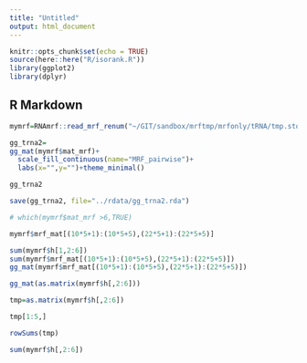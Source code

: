```yaml
---
title: "Untitled"
output: html_document
---
```


```r
knitr::opts_chunk$set(echo = TRUE)
source(here::here("R/isorank.R"))
library(ggplot2)
library(dplyr)
```


## R Markdown

```r
mymrf=RNAmrf::read_mrf_renum("~/GIT/sandbox/mrftmp/mrfonly/tRNA/tmp.sto.afa.mrf")
```

```r
gg_trna2=
gg_mat(mymrf$mat_mrf)+
  scale_fill_continuous(name="MRF_pairwise")+
  labs(x="",y="")+theme_minimal()

gg_trna2
```

```r
save(gg_trna2, file="../rdata/gg_trna2.rda")
```


```r
# which(mymrf$mat_mrf >6,TRUE)

mymrf$mrf_mat[(10*5+1):(10*5+5),(22*5+1):(22*5+5)]

sum(mymrf$h[1,2:6])
sum(mymrf$mrf_mat[(10*5+1):(10*5+5),(22*5+1):(22*5+5)])
gg_mat(mymrf$mrf_mat[(10*5+1):(10*5+5),(22*5+1):(22*5+5)])
```

```r
gg_mat(as.matrix(mymrf$h[,2:6]))
```

```r
tmp=as.matrix(mymrf$h[,2:6])
```


```r
tmp[1:5,]
```

```r
rowSums(tmp)
```


```r
sum(mymrf$h[,2:6])
```


